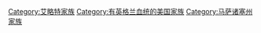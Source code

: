 [[Category:艾略特家族|Category:艾略特家族]]
[[Category:有英格兰血统的美国家族|Category:有英格兰血统的美国家族]]
[[Category:马萨诸塞州家族|Category:马萨诸塞州家族]]